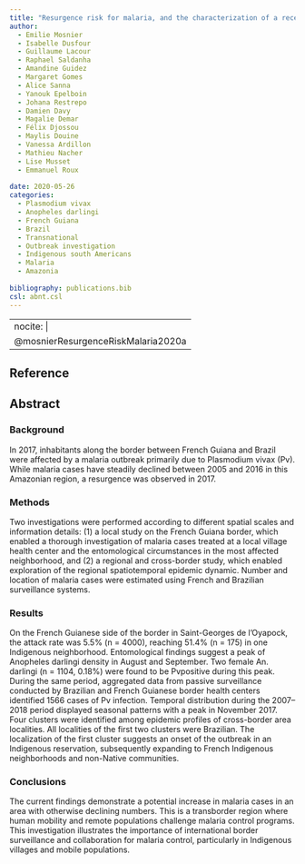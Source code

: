 ```yaml
---
title: "Resurgence risk for malaria, and the characterization of a recent outbreak in an Amazonian border area between French Guiana and Brazil"
author:
  - Emilie Mosnier
  - Isabelle Dusfour
  - Guillaume Lacour
  - Raphael Saldanha
  - Amandine Guidez
  - Margaret Gomes
  - Alice Sanna
  - Yanouk Epelboin
  - Johana Restrepo
  - Damien Davy
  - Magalie Demar
  - Félix Djossou
  - Maylis Douine
  - Vanessa Ardillon
  - Mathieu Nacher
  - Lise Musset
  - Emmanuel Roux
  
date: 2020-05-26
categories: 
  - Plasmodium vivax
  - Anopheles darlingi
  - French Guiana
  - Brazil
  - Transnational
  - Outbreak investigation
  - Indigenous south Americans
  - Malaria
  - Amazonia
  
bibliography: publications.bib
csl: abnt.csl
---
```


---
nocite: |
  @mosnierResurgenceRiskMalaria2020a
---

## Reference

::: {#refs}
:::

## Abstract

### Background

In 2017, inhabitants along the border between French Guiana and Brazil were affected by a malaria outbreak primarily due to Plasmodium vivax (Pv). While malaria cases have steadily declined between 2005 and 2016 in this Amazonian region, a resurgence was observed in 2017. 

### Methods

Two investigations were performed according to different spatial scales and information details: (1) a local study on the French Guiana border, which enabled a thorough investigation of malaria cases treated at a local village health center and the entomological circumstances in the most affected neighborhood, and (2) a regional and cross-border study, which enabled exploration of the regional spatiotemporal epidemic dynamic. Number and location of malaria cases were estimated using French and Brazilian surveillance systems. 

### Results

On the French Guianese side of the border in Saint-Georges de l’Oyapock, the attack rate was 5.5% (n = 4000), reaching 51.4% (n = 175) in one Indigenous neighborhood. Entomological findings suggest a peak of Anopheles darlingi density in August and September. Two female An. darlingi (n = 1104, 0.18%) were found to be Pvpositive during this peak. During the same period, aggregated data from passive surveillance conducted by Brazilian and French Guianese border health centers identified 1566 cases of Pv infection. Temporal distribution during the 2007–2018 period displayed seasonal patterns with a peak in November 2017. Four clusters were identified among epidemic profiles of cross-border area localities. All localities of the first two clusters were Brazilian. The localization of the first cluster suggests an onset of the outbreak in an Indigenous reservation, subsequently expanding to French Indigenous neighborhoods and non-Native communities.

### Conclusions

The current findings demonstrate a potential increase in malaria cases in an area with otherwise declining numbers. This is a transborder region where human mobility and remote populations challenge malaria control programs. This investigation illustrates the importance of international border surveillance and collaboration for malaria control, particularly in Indigenous villages and mobile populations.
